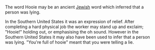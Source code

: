 {{Wikify|date=August 2007}}
{{dictdef}}
The word Hooie may be an ancient [[Jewish]] word which inferred that a person was lying.

In the Southern United States it was an expression of relief. After completing a hard physical job the worker may stand up and exclaim; "Hooie!" holding out, or emphasising the oh sound. However in the Southern United States it may also have been used to infer that a person was lying. "You're full of hooie" meant that you were telling a lie.
{{Unreferenced|date=August 2007}}

{{Uncategorized|date=August 2007}}

{{vocabulary-stub}}